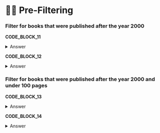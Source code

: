 # 📘👐 Pre-Filtering

### Filter for books that were published after the year 2000

**CODE_BLOCK_11**

<details>
<summary>Answer</summary>
<div>

```Python
{
    "name": ATLAS_VECTOR_SEARCH_INDEX_NAME,
    "type": "vectorSearch",
    "definition": {
        "fields": [
            {
                "type": "vector",
                "path": "embedding",
                "numDimensions": 512,
                "similarity": "cosine",
            },
            {"type": "filter", "path": "year"},
        ]
    },
}
```

</div>
</details>

**CODE_BLOCK_12**

<details>
<summary>Answer</summary>
<div>

```Python
{"year": {"$gte": 2000}}
```

</div>
</details>

### Filter for books that were published after the year 2000 and under 100 pages

**CODE_BLOCK_13**

<details>
<summary>Answer</summary>
<div>

```Python
{
    "name": ATLAS_VECTOR_SEARCH_INDEX_NAME,
    "type": "vectorSearch",
    "definition": {
        "fields": [
            {
                "type": "vector",
                "path": "embedding",
                "numDimensions": 512,
                "similarity": "cosine",
            },
            {"type": "filter", "path": "year"},
            {"type": "filter", "path": "pages"},
        ]
    },
}
```

</div>
</details>

**CODE_BLOCK_14**

<details>
<summary>Answer</summary>
<div>

```Python
{"$and": [{"year": {"$gte": 2000}}, {"pages": {"$lte": 100}}]}
```

</div>
</details>